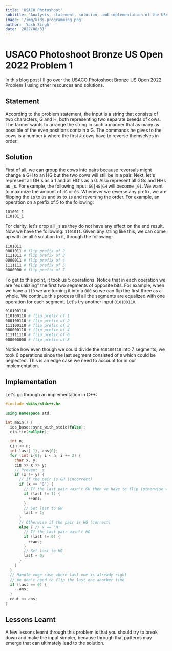 ```yaml
---
title: 'USACO Photoshoot'
subtitle: 'Analysis, statement, solution, and implementation of the USACO US Open 2022 Bronze Problem 1, Photoshoot'
image: '/img/kids-programming.png'
author: 'Yash Singh'
date: '2022/08/31'
---
```


# USACO Photoshoot Bronze US Open 2022 Problem 1

In this blog post I'll go over the USACO Photoshoot Bronze US Open 2022 Problem 1 using other resources and solutions.

## Statement

According to the problem statement, the input is a string that consists of two characters, G and H, both representing two separate breeds of cows. The farmer wants to arrange the string in such a manner that as many as possible of the even positions contain a G. The commands he gives to the cows is a number $k$ where the first $k$ cows have to reverse themselves in order.

## Solution

First of all, we can group the cows into pairs because reversals might change a GH to an HG but the two cows will still be in a pair. Next, let's represent all GH's as a 1 and all HG's as a 0. Also represent all GGs and HHs as `_`s. For example, the following input: `GG|HG|GH` will become `_01`. We want to maximize the amount of `HG` or `0`s. Whenever we reverse any prefix, we are flipping the `1`s to `0`s and `0`s to `1`s and reversing the order. For example, an operation on a prefix of 5 to the following:

```text
101001_1
110101_1
```

For clarity, let's drop all `_`s as they do not have any effect on the end result. Now we have the following: `1101011`. Given any string like this, we can come up with an all `0` solution to it, through the following:

```bash
1101011
0001011 # flip prefix of 2
1111011 # flip prefix of 3
0000011 # flip prefix of 4
1111111 # flip prefix of 5
0000000 # flip prefix of 7
```

To get to this point, it took us 5 operations. Notice that in each operation we are "equalizing" the first two segments of opposite bits. For example, when we have a `110` we are turning it into a `000` so we can flip the first three as a whole. We continue this process till all the segments are equalized with one operation for each segment. Let's try another input `010100110`.

```bash
010100110
110100110 # flip prefix of 1
000100110 # flip prefix of 2
111100110 # flip prefix of 3
000000110 # flip prefix of 4
111111110 # flip prefix of 6
000000000 # flip prefix of 8
```

Notice how even though we could divide the `010100110` into 7 segments, we took 6 operations since the last segment consisted of `0` which could be neglected. This is an edge case we need to account for in our implementation.

## Implementation

Let's go through an implementation in C++:

```cpp
#include <bits/stdc++.h>

using namespace std;

int main() {
  ios_base::sync_with_stdio(false);
  cin.tie(nullptr);

  int n;
  cin >> n;
  int last{-1}, ans{0};
  for (int i{0}; i < n; i += 2) {
    char x, y;
    cin >> x >> y;
    // Prevent _s
    if (x != y) {
      // If the pair is GH (incorrect)
      if (x == 'G') {
        // If the last pair wasn't GH then we have to flip (otherwise we can group)
        if (last != 1) {
          ++ans;
        }
        // Set last to GH
        last = 1;
      }
      // Otherwise if the pair is HG (correct)
      else { // x == 'H'
        // If the last pair wasn't HG
        if (last != 0) {
          ++ans;
        }
        // Set last to HG
        last = 0;
      }
    }
  }
  // Handle edge case where last one is already right
  // We don't need to flip the last one another time
  if (last == 0) {
    --ans;
  }
  cout << ans;
}
```

## Lessons Learnt

A few lessons learnt through this problem is that you should try to break down and make the input simpler, because through that patterns may emerge that can ultimately lead to the solution.
